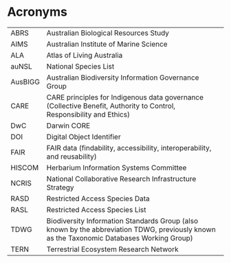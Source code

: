 # Acronyms {.unnumbered}

|         |                                                                                                                                           |
|---------|-------------------------------------------------------------------------------------------------------------------------------------------|
| ABRS    | Australian Biological Resources Study                                                                                                     |
| AIMS    | Australian Institute of Marine Science                                                                                                    |
| ALA     | Atlas of Living Australia                                                                                                                 |
| auNSL   | National Species List                                                                                                                     |
| AusBIGG | Australian Biodiversity Information Governance Group                                                                                      |
| CARE    | CARE principles for Indigenous data governance (Collective Benefit, Authority to Control, Responsibility and Ethics)                      |
| DwC     | Darwin CORE                                                                                                                               |
| DOI     | Digital Object Identifier                                                                                                                 |
| FAIR    | FAIR data (findability, accessibility, interoperability, and reusability)                                                                 |
| HISCOM  | Herbarium Information Systems Committee                                                                                                   |
| NCRIS   | National Collaborative Research Infrastructure Strategy                                                                                   |
| RASD    | Restricted Access Species Data                                                                                                            |
| RASL    | Restricted Access Species List                                                                                                            |
| TDWG    | Biodiversity Information Standards Group (also known by the abbreviation TDWG, previously known as the Taxonomic Databases Working Group) |
| TERN    | Terrestrial Ecosystem Research Network                                                                                                    |
